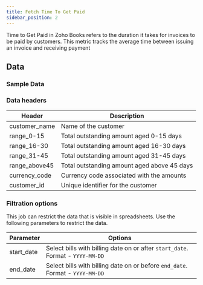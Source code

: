 ```yaml
---
title: Fetch Time To Get Paid
sidebar_position: 2
---
```




Time to Get Paid in Zoho Books refers to the duration it takes for invoices to be paid by customers. This metric tracks the average time between issuing an invoice and receiving payment

<AddJob
  template="gsheet_zoho_books_db_get_time_to_get_paid"
/>


## Data

### Sample Data

<Gsheet
  src="https://docs.google.com/spreadsheets/d/1-gX-uq5YrTW-6gQJYM-mNXitEOfJLTiQCvPtV8CR1Yc/edit#gid=1436650474"
/>


### Data headers

| Header          | Description                                   |
|------------------|-----------------------------------------------|
| customer_name    | Name of the customer                           |
| range_0-15       | Total outstanding amount aged 0-15 days        |
| range_16-30      | Total outstanding amount aged 16-30 days       |
| range_31-45      | Total outstanding amount aged 31-45 days       |
| range_above45    | Total outstanding amount aged above 45 days    |
| currency_code    | Currency code associated with the amounts     |
| customer_id      | Unique identifier for the customer            |

### Filtration options

This job can restrict the data that is visible in spreadsheets. Use the following parameters to restrict the data.

| Parameter | Options |
|----|----|
| start_date | Select bills with billing date on or after `start_date`. Format - `YYYY-MM-DD` |
| end_date | Select bills with billing date on or before `end_date`. Format - `YYYY-MM-DD` |


<!---
## Others

### Similar jobs

Similar sort of data can be achieved by using get accounting transaction job and filtering it by invoice type. 

### Reports that use this job

Here are some of the report templates that use this job: 
-->